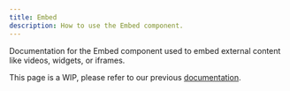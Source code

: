 ```yaml
---
title: Embed
description: How to use the Embed component.
---
```


Documentation for the Embed component used to embed external content like videos, widgets, or iframes.

<Warning>This page is a WIP, please refer to our previous [documentation](https://buildwithfern.com/learn/docs/getting-started/overview).</Warning>
